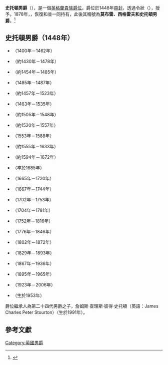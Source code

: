 '''史托頓男爵'''（{{lang-en|Baron Stourton}}），是一個[[英格蘭貴族爵位|英格蘭貴族爵位]]。爵位於1448年[[冊封|冊封]]，透過令狀（{{lang-en|Writ}}），授予{{link-en|第一代史托頓男爵約翰·史托頓|John Stourton, 1st Baron Stourton|約翰·史托頓}}。1878年，{{link-en|第二十三代莫布雷男爵阿爾弗雷德·史托頓|Alfred Stourton, 23rd Baron Mowbray|第二十代男爵阿爾弗雷德·約瑟夫·史托頓}}，恢復{{Link-en|莫布雷男爵|Baron Mowbray|莫布雷男爵}}和{{Link-en|西格雷夫男爵|Baron Segrave|西格雷夫男爵}}並一同持有，此後其稱號為'''莫布雷、西格雷夫和史托頓男爵'''。<ref name="peerage">{{cite book |title=Burke's Genealogical and Heraldic History of the Peerage, Baronetage and Knightage (103rd Edition)|editor=Townend, Peter|publisher=Burke's Peerage Limited|pages=1752–1753}}</ref>

== 史托頓男爵（1448年）==
* {{link-en|第一代史托頓男爵約翰·史托頓|John Stourton, 1st Baron Stourton|第一代史托頓男爵約翰·史托頓}}（1400年－1462年）
* {{link-en|第二代史托頓男爵威廉·史托頓|William Stourton, 2nd Baron Stourton|第二代史托頓男爵威廉·史托頓}}（約1430年－1478年）
* {{link-en|第三代史托頓男爵約翰·史托頓|John Stourton, 3rd Baron Stourton|第三代史托頓男爵約翰·史托頓}}（約1454年－1485年）
* {{link-en|第四代史托頓男爵弗朗西斯·史托頓|Francis Stourton, 4th Baron Stourton|第四代史托頓男爵弗朗西斯·史托頓}}（1485年－1487年）
* {{link-en|第五代史托頓男爵威廉·史托頓|William Stourton, 5th Baron Stourton|第五代史托頓男爵威廉·史托頓}}（約1457年－1523年）
* {{link-en|第六代史托頓男爵愛德華·史托頓|Edward Stourton, 6th Baron Stourton|第六代史托頓男爵愛德華·史托頓}}（1463年－1535年）
* {{link-en|第七代史托頓男爵威廉·史托頓|William Stourton, 7th Baron Stourton|第七代史托頓男爵威廉·史托頓}}（約1505年－1548年）
* {{link-en|第八代史托頓男爵查理斯·史托頓|Charles Stourton, 8th Baron Stourton|第八代史托頓男爵查理斯·史托頓}}（約1520年－1557年）
* {{link-en|第九代史托頓男爵約翰·史托頓|John Stourton, 9th Baron Stourton|第九代史托頓男爵約翰·史托頓}}（1553年－1588年）
* {{link-en|第十代史托頓男爵愛德華·史托頓|Edward Stourton, 10th Baron Stourton|第十代史托頓男爵愛德華·史托頓}}（約1555年－1633年）
* {{link-en|第十一代史托頓男爵威廉·史托頓|William Stourton, 11th Baron Stourton|第十一代史托頓男爵威廉·史托頓}}（約1594年－1672年）
* {{link-en|第十二代史托頓男爵威廉·史托頓|William Stourton, 12th Baron Stourton|第十二代史托頓男爵威廉·史托頓}}（卒於1685年）
* {{link-en|第十三代史托頓男爵愛德華·史托頓|Edward Stourton, 13th Baron Stourton|第十三代史托頓男爵愛德華·史托頓}}（1665年－1720年）
* {{link-en|第十四代史托頓男爵托馬斯·史托頓|Thomas Stourton, 14th Baron Stourton|第十四代史托頓男爵托馬斯·史托頓}}（1667年－1744年）
* {{link-en|第十五代史托頓男爵查理斯·史托頓|Charles Stourton, 15th Baron Stourton|第十五代史托頓男爵查理斯·史托頓}}（1702年－1753年）
* {{link-en|第十六代史托頓男爵威廉·史托頓|William Stourton, 16th Baron Stourton|第十六代史托頓男爵威廉·史托頓}}（1704年－1781年）
* {{link-en|第十七代史托頓男爵查理斯·史托頓|Charles Stourton, 17th Baron Stourton|第十七代史托頓男爵查理斯·史托頓}}（1752年－1816年）
* {{link-en|第十八代史托頓男爵威廉·史托頓|William Stourton, 18th Baron Stourton|第十八代史托頓男爵威廉·史托頓}}（1776年－1846年）
* {{link-en|第十九代史托頓男爵查理斯·史托頓|Charles Stourton, 19th Baron Stourton|第十九代史托頓男爵查理斯·史托頓}}（1802年－1872年）
* {{link-en|第二十三代莫布雷男爵阿爾弗雷德·史托頓|Alfred Stourton, 23rd Baron Mowbray|第二十代史托頓男爵阿爾弗雷德·史托頓}}（1829年－1893年）
* {{link-en|第二十四代莫布雷男爵查理斯·史托頓|Charles Stourton, 24th Baron Mowbray|第二十一代史托頓男爵查理斯·史托頓}}（1867年－1936年）
* {{link-en|第二十五代莫布雷男爵威廉·史托頓|William Stourton, 25th Baron Mowbray|第二十二代史托頓男爵威廉·史托頓}}（1895年－1965年）
* {{link-en|第二十六代莫布雷男爵查理斯·史托頓|Charles Stourton, 26th Baron Mowbray|第二十三代史托頓男爵查理斯·史托頓}}（1923年－2006年）
* {{link-en|第二十七代莫布雷男爵愛德華·史托頓|Edward Stourton, 27th Baron Mowbray|第二十四代史托頓男爵愛德華·史托頓}}（生於1953年）

爵位繼承人為第二十四代男爵之子，詹姆斯·查理斯·彼得·史托頓（英語：James Charles Peter Stourton）（生於1991年）。

== 參考文獻 ==
{{Reflist}}

{{史托頓男爵}}
{{現存英格蘭男爵爵位}}
{{DEFAULTSORT:Stourton}}
[[Category:英國男爵|Category:英國男爵]]